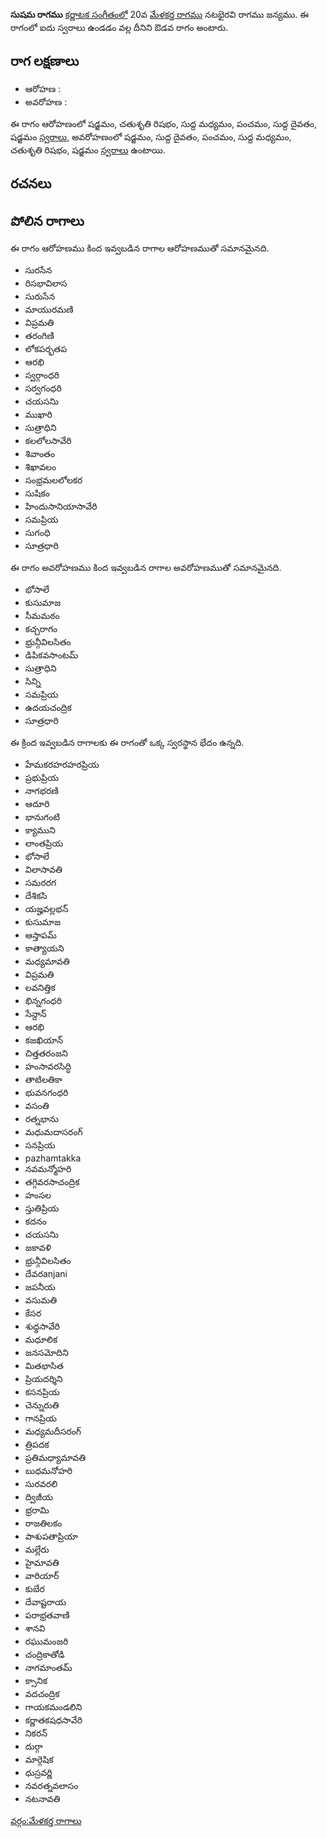 {{Infobox ragam
	| name          	= సుషమ
	| synonym	    	= 
	| mela          	= 
	| chakra        	= 
	| janaka        	= 
	| type          	= ఔడవ
	| arohanam      	= {{svaraC|S|R2|M1|P|D1|S'}} 
	| avarohanam    	= {{svaraC|S'|D1|P|M1|R2|S}}
	| jeeva         	=
	| chhaya        	=
	| nyasa         	=
	| vishesha      	= 
	| equivalent  		= 
}}
{{కర్ణాటక సంగీత రాగాలు}}
'''సుషమ రాగము''' [[కర్ణాటక సంగీతం]]లో 20వ [[మేళకర్త రాగము]] నటభైరవి రాగము జన్యము.  ఈ రాగంలో ఐదు స్వరాలు ఉండడం వల్ల దీనిని ఔడవ రాగం అంటారు.


==రాగ లక్షణాలు==


* ఆరోహణ : {{svaraC|S|R2|M1|P|D1|S'}} 
* అవరోహణ : {{svaraC|S'|D1|P|M1|R2|S}}

ఈ రాగం ఆరోహణంలో షడ్జమం, చతుశృతి రిషభం, సుద్ద మధ్యమం, పంచమం, సుద్ద దైవతం, షడ్జమం [[స్వరాలు]], అవరోహణంలో షడ్జమం, సుద్ద దైవతం, పంచమం, సుద్ద మధ్యమం, చతుశృతి రిషభం, షడ్జమం [[స్వరాలు]] ఉంటాయి.

==రచనలు==



==పోలిన రాగాలు==
ఈ రాగం ఆరోహణము కింద ఇవ్వబడిన రాగాల ఆరోహణముతో సమానమైనది.
* సురసేన
* రిసభావిలాస
* సురుసేన
* మాయురమణి
* విప్రమతి
* తరంగిణి
* లోకపర్భతప
* ఆరభి
* స్వర్గాంధరి
* సర్వగంధరి
* చయసనిు
* ముఖారి
* సుత్రాధిని
* కలలోలసావేరి
* శివాంతం
* శిఖావలం
* సంభ్రమలలోలకర
* సుషికం
* హిందుసానియాసావేరి
* సమప్రియ
* సుగంధి
* సూత్రధారి

ఈ రాగం అవరోహణము కింద ఇవ్వబడిన రాగాల అవరోహణముతో సమానమైనది.
* భోసాలే
* కుసుమాజ
* సీమమఠం
* కచ్చరాగం
* భ్రున్గీవిలసితం
* డిపికవసాంటమ్
* సుత్రాధిని
* సిన్ని
* సమప్రియ
* ఉదయచంద్రిక
* సూత్రధారి

ఈ క్రింద ఇవ్వబడిన రాగాలకు ఈ రాగంతో ఒక్క స్వరస్థాన భేదం ఉన్నది.
* హేమకరహరహరప్రియ
* ప్రభుప్రియ
* నాగభరణి
* ఆదూరి
* భానుగంటి
* క్యాముని
* లాంతప్రియ
* భోసాలే
* విలాసావతి
* సమరరగ
* దేశికసి
* యజ్హవల్లభన్
* కుసుమాజ
* ఆస్తాపమ్
* కాత్యాయని
* మధ్యమావతి
* విప్రమతి
* లవనిత్తిక
* భిన్నగంధరి
* సేన్దాన్
* ఆరభి
* కజఖియాన్
* చిత్తతరంజని
* హంసావరసిద్ధి
* తాటిలతికా
* భువనగంధరి
* వసంతి
* రత్నభాను
* మధుమదాసరంగ్
* సనప్రియ
* pazhamtakka
* నవమన్మోహరి
* తగ్గివరసాచంద్రిక
* హంసల
* స్తుతిప్రియ
* కదనం
* చయసనిు
* జకావళి
* భ్రున్గీవిలసితం
* దేవరanjani
* జపనీయ
* వసుమతి
* కేసర
* శుధ్ధసావేరి
* మధూలిక
* జనసమోదిని
* మితభాసిత
* ప్రియదర్శిని
* కసనప్రియ
* చెన్నురుతి
* గానప్రియ
* మధ్యమదీసరంగ్
* త్రిపదక
* ప్రతిమధ్యామావతి
* బుధమనోహరి
* సురవరలి
* ద్విజీయ
* భ్రరామి
* రాజతిలకం
* పాశుపతాప్రియా
* మల్లేరు
* హైమావతి
* వారియార్
* కుబేర
* దేవాష్టరాయ
* పరాభ్రతవాణి
* శానవి
* రఘుమంజరి
* చంద్రికాతోడి
* నాగమాంతమ్
* క్సానిక
* వదచంద్రిక
* గాయకమండలిని
* కర్ణాతకషధసావేరి
* నికరన్
* దుర్గా
* మార్గెషిక
* ధుస్రవర్ణి
* నవరత్నవలాసం
* నటనావతి



[[వర్గం:మేళకర్త రాగాలు]]